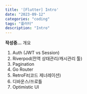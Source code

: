 ```yaml
---
title: '[Flutter] Intro'
date: "2023-09-12"
categories: "coding"
tags: "플러터"
description: "Intro"
---
```


<HeadingNavigator />

<b>작성중...</b>
개요
1. Auth (JWT vs Session)
2. Riverpod(전역 상태관리/캐시관리 툴)
3. Pagination
4. Go Router
5. RetroFit(코드 제너레이션)
6. 디바운스/쓰로틀
7. Optimistic UI
